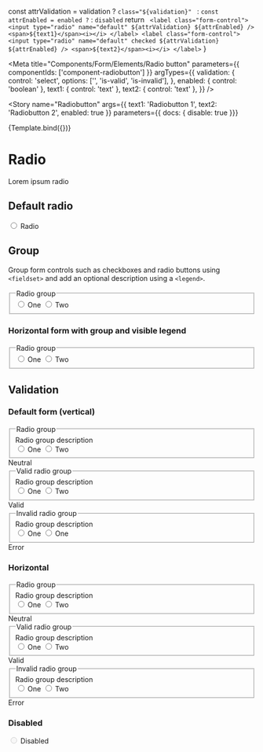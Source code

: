 
  const attrValidation = validation ? `class="${validation}" ` : ``
  const attrEnabled = enabled ? `` : `disabled`
  return `
    <label class="form-control">
      <input type="radio" name="default" ${attrValidation} ${attrEnabled} />
      <span>${text1}</span><i></i>
    </label>
    <label class="form-control">
      <input type="radio" name="default" checked ${attrValidation} ${attrEnabled} />
      <span>${text2}</span><i></i>
    </label>`
}

<Meta
  title="Components/Form/Elements/Radio button"
  parameters={{
    componentIds: ['component-radiobutton']
  }}
  argTypes={{
    validation: {
      control: 'select',
      options: ['', 'is-valid', 'is-invalid'],
    },
    enabled: {
      control: 'boolean'
    },
    text1: { control: 'text' },
    text2: { control: 'text' },
  }} />

<Story
  name="Radiobutton"
  args={{
    text1: 'Radiobutton 1',
    text2: 'Radiobutton 2',
    enabled: true
  }}
  parameters={{ docs: { disable: true }}}
>
  {Template.bind({})}
</Story>

# Radio

Lorem ipsum radio

## Default radio
<Canvas>
  <label class="form-control">
    <input type="radio"/>
    <span>Radio</span><i></i>
  </label>
</Canvas>

## Group

Group form controls such as checkboxes and radio buttons using `<fieldset>` and add an optional description using a `<legend>`.

<Canvas>
  <form>
    <div class="form-group">
      <fieldset>
        <legend class="sr-only">Radio group</legend>
        <div>
          <label class="form-control">
            <input type="radio" name="radioGroup"/>
            <span>One</span><i></i>
          </label>
          <label class="form-control">
            <input type="radio" name="radioGroup"/>
            <span>Two</span><i></i>
          </label>
        </div>
      </fieldset>
    </div>
  </form>
</Canvas>

### Horizontal form with group and visible legend
<Canvas>
  <form class="horizontal">
    <div class="form-group">
      <fieldset aria-describedby="radioGroupHelp">
        <legend>Radio group</legend>
        <div>
          <label class="form-control">
            <input type="radio" name="horizontal"/>
            <span>One</span><i></i>
          </label>
          <label class="form-control">
            <input type="radio" name="horizontal"/>
            <span>Two</span><i></i>
          </label>
        </div>
      </fieldset>
    </div>
  </form>
</Canvas>



## Validation
### Default form (vertical)
<Canvas>
  <form>
    <div class="form-group">
      <fieldset aria-describedby="radioGroupHelp">
        <legend>Radio group</legend>
        <span id="radioGroupHelp" class="form-info">Radio group description</span>
        <div>
          <label class="form-control">
            <input required type="radio" name="radioGroupNormal"/>
            <span>One</span><i></i>
          </label>
          <label class="form-control">
            <input required type="radio" name="radioGroupNormal" required/>
            <span>Two</span><i></i>
          </label>
        </div>
      </fieldset>
      <span class="form-info">Neutral</span>
    </div>
    <div class="form-group">
      <fieldset aria-describedby="radioGroupHelp1" class="is-valid">
        <legend>Valid radio group</legend>
        <span id="radioGroupHelp1" class="form-info">Radio group description</span>
        <div>
          <label class="form-control">
            <input required class="is-valid" name="radioGroupValid" type="radio"/>
            <span>One</span><i></i>
          </label>
          <label class="form-control">
            <input required class="is-valid" name="radioGroupValid" type="radio" required/>
            <span>Two</span><i></i>
          </label>
        </div>
      </fieldset>
      <span class="form-info">Valid</span>
    </div>
    <div class="form-group">
      <fieldset aria-describedby="radioGroupHelp2" class="is-invalid">
        <legend>Invalid radio group</legend>
        <span class="form-info">Radio group description</span>
        <div>
          <label class="form-control">
            <input required class="is-invalid" name="radioGroupInvalid" type="radio"/>
            <span>One</span><i></i>
          </label>
          <label class="form-control">
            <input required class="is-invalid" name="radioGroupInvalid" type="radio" required/>
            <span>One</span><i></i>
          </label>
        </div>
      </fieldset>
      <span class="form-info">Error</span>
    </div>
  </form>
</Canvas>

### Horizontal
<Canvas>
  <form class="horizontal">
    <div class="form-group">
      <fieldset aria-describedby="radioGroupHelp">
        <legend>Radio group</legend>
        <span id="radioGroupHelp" class="form-info">Radio group description</span>
        <div>
          <label class="form-control">
            <input required type="radio" name="radioGroupNormalHorizontal"/>
            <span>One</span><i></i>
          </label>
          <label class="form-control">
            <input required type="radio" name="radioGroupNormalHorizontal" required/>
            <span>Two</span><i></i>
          </label>
        </div>
      </fieldset>
      <span class="form-info">Neutral</span>
    </div>
    <div class="form-group">
      <fieldset aria-describedby="radioGroupHelp1" class="is-valid">
        <legend>Valid radio group</legend>
        <span id="radioGroupHelp1" class="form-info">Radio group description</span>
        <div>
          <label class="form-control">
            <input required class="is-valid" name="radioGroupValidHorizontal" type="radio"/>
            <span>One</span><i></i>
          </label>
          <label class="form-control">
            <input required class="is-valid" name="radioGroupValidHorizontal" type="radio" required/>
            <span>Two</span><i></i>
          </label>
        </div>
      </fieldset>
      <span class="form-info">Valid</span>
    </div>
    <div class="form-group">
      <fieldset aria-describedby="radioGroupHelp2" class="is-invalid">
        <legend>Invalid radio group</legend>
        <span class="form-info">Radio group description</span>
        <div>
          <label class="form-control">
            <input required class="is-invalid" name="radioGroupInvalidHorizontal" type="radio"/>
            <span>One</span><i></i>
          </label>
          <label class="form-control">
            <input required class="is-invalid" name="radioGroupInvalidHorizontal" type="radio" required/>
            <span>Two</span><i></i>
          </label>
        </div>
      </fieldset>
      <span class="form-info">Error</span>
    </div>
  </form>
</Canvas>

### Disabled
<Canvas>
    <label class="form-control">
      <input disabled type="radio"/>
      <span>Disabled</span><i></i>
    </label>
</Canvas>
